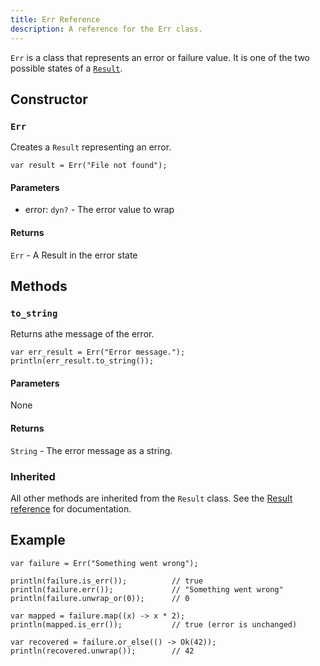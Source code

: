 ---
title: Err Reference
description: A reference for the Err class.
---


`Err` is a class that represents an error or failure value. It is one of the two possible states of a [`Result`](/reference/api/result/).

## Constructor

### `Err`

Creates a `Result` representing an error.

```ql
var result = Err("File not found");
```

#### Parameters

- error: `dyn?` <Badge text="optional" /> - The error value to wrap

#### Returns

`Err` - A Result in the error state

## Methods

### `to_string`

Returns athe message of the error.

```ql
var err_result = Err("Error message.");
println(err_result.to_string());
```

#### Parameters

None

#### Returns

`String` - The error message as a string.

### Inherited

All other methods are inherited from the `Result` class. See the [Result reference](/reference/api/result#methods) for documentation.

## Example

```ql
var failure = Err("Something went wrong");

println(failure.is_err());          // true
println(failure.err());             // "Something went wrong"
println(failure.unwrap_or(0));      // 0

var mapped = failure.map((x) -> x * 2);
println(mapped.is_err());           // true (error is unchanged)

var recovered = failure.or_else(() -> Ok(42));
println(recovered.unwrap());        // 42
```
